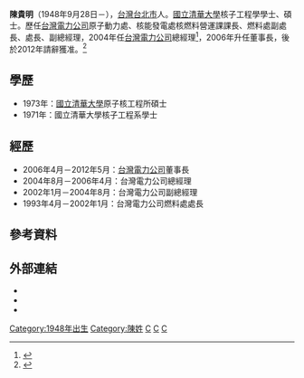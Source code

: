 '''陳貴明'''（1948年9月28日－），[[台灣|台灣]][[台北市|台北市]]人。[[國立清華大學|國立清華大學]]核子工程學學士、碩士。歷任[[台灣電力公司|台灣電力公司]]原子動力處、核能發電處核燃料營運課課長、燃料處副處長、處長、副總經理，2004年任[[台灣電力公司|台灣電力公司]]總經理<ref>{{Cite web|url=http://archives.lib.nthu.edu.tw/history/people/4-02-25.htm|title=國立清華大學第六屆(2005)傑出校友|deadurl=yes|archiveurl=https://web.archive.org/web/20151211031319/http://archives.lib.nthu.edu.tw/history/people/4-02-25.htm|archivedate=2015-12-11}}</ref>，2006年升任董事長，後於2012年請辭獲准。<ref>{{Cite news|url=http://news.ltn.com.tw/news/focus/paper/581604|title=台電董事長陳貴明 請辭獲准|newspaper=自由時報電子報|date=2012-05-06|accessdate=2015-12-10|archive-date=2015-12-11|archive-url=https://web.archive.org/web/20151211051737/http://news.ltn.com.tw/news/focus/paper/581604|dead-url=no}}</ref>

== 學歷 ==
* 1973年：[[國立清華大學|國立清華大學]]原子核工程所碩士
* 1971年：國立清華大學核子工程系學士

== 經歷 == 
* 2006年4月－2012年5月：[[台灣電力公司|台灣電力公司]]董事長
* 2004年8月－2006年4月：台灣電力公司總經理
* 2002年1月－2004年8月：台灣電力公司副總經理
* 1993年4月－2002年1月：台灣電力公司燃料處處長

== 參考資料 ==
<references />

== 外部連結 ==
*{{Cite news|url=http://www.chinatimes.com/realtimenews/20140321003815-260402|title=台電前董座遭控貪汙 特偵組簽結|newspaper=中時電子報|date=2014-03-21|accessdate=2015-12-10|archive-date=2021-10-23|archive-url=https://web.archive.org/web/20211023145337/https://www.chinatimes.com/realtimenews/20140321003815-260402|dead-url=no}}
*{{Cite web|url=http://www.cw.com.tw/article/article.action?id=5031058|title=天下雜誌專訪台電董事長陳貴明：請用績效來衡量我|accessdate=2012-03-07|date=|archive-date=2016-03-04|archive-url=https://web.archive.org/web/20160304094709/http://www.cw.com.tw/article/article.action?id=5031058|dead-url=no}}
*{{Cite web|url=http://www.digitimes.com.tw/tw/dt/n/shwnws.asp?id=0000153214_XSI3A8XY0KWURS5GOZ7A5|title=DIGITIMES中文網>台電董事長陳貴明：結合IT發展智慧型電網是台電非走不可的路！|accessdate=2009-11-25|date=|archive-date=2019-06-21|archive-url=https://web.archive.org/web/20190621180417/https://www.digitimes.com.tw/tw/dt/n/shwnws.asp?id=0000153214_xsi3a8xy0kwurs5goz7a5|dead-url=no}}

[[Category:1948年出生|Category:1948年出生]]
[[Category:陳姓|Category:陳姓]]
[[Category:台北人|C]]
[[Category:國立清華大學校友|C]]
[[Category:台灣電力公司董事長|C]]